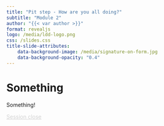 ```yaml
---
title: "Pit step - How are you all doing?"
subtitle: "Module 2"
author: "{{< var author >}}"
format: revealjs
logo: /media/ldd-logo.png
css: /slides.css
title-slide-attributes:
    data-background-image: /media/signature-on-form.jpg
    data-background-opacity: "0.4"
---
```


# Something

Something!

```{=html}
<div class="bottom-right">
    <a href="https://letsdodigital.org/learn/learn-python/module-2/6-session-close.html" style="color: lightgrey;">Session close</a>
</div>
```